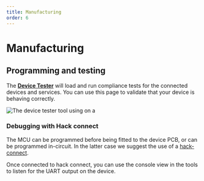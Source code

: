 ```yaml
---
title: Manufacturing
order: 6
---
```


# Manufacturing

## Programming and testing

The **[Device Tester](/tools/device-tester/)** will load and run compliance tests for the connected
devices and services. You can use this page to validate that your device is behaving correctly.

![The device tester tool using on a ](./devicetestermanufacturing.jpg)

### Debugging with Hack connect

The MCU can be programmed before being fitted to the device PCB, or can be programmed in-circuit. In the latter case we suggest the use of a [hack-connect](https://arcade.makecode.com/hardware/dbg#:~:text=Hack--,connect,-XS).

Once connected to hack connect, you can use the console view in the tools to listen for the UART output
on the device.